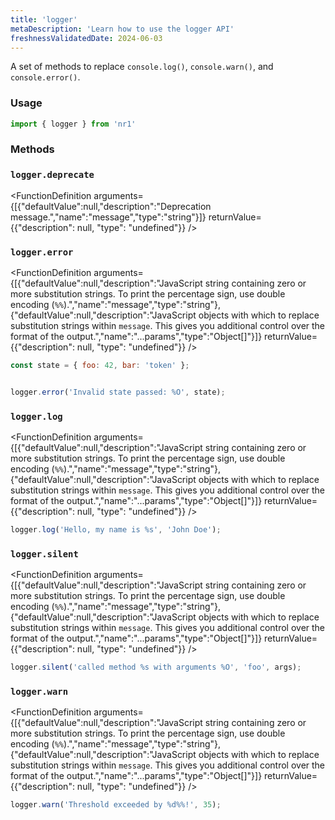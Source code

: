 ```yaml
---
title: 'logger'
metaDescription: 'Learn how to use the logger API'
freshnessValidatedDate: 2024-06-03
---
```


A set of methods to replace `console.log()`, `console.warn()`, and `console.error()`.

### Usage

```js
import { logger } from 'nr1'
```

### Methods

### `logger.deprecate`

<FunctionDefinition arguments={[{"defaultValue":null,"description":"Deprecation message.","name":"message","type":"string"}]} returnValue={{"description": null, "type": "undefined"}} />

### `logger.error`

<FunctionDefinition arguments={[{"defaultValue":null,"description":"JavaScript string containing zero or more substitution strings. To print the percentage sign, use double encoding (`%%`).","name":"message","type":"string"},{"defaultValue":null,"description":"JavaScript objects with which to replace substitution strings within `message`. This gives you additional control over the format of the output.","name":"...params","type":"Object[]"}]} returnValue={{"description": null, "type": "undefined"}} />

```js
const state = { foo: 42, bar: 'token' };


logger.error('Invalid state passed: %O', state);
```



### `logger.log`

<FunctionDefinition arguments={[{"defaultValue":null,"description":"JavaScript string containing zero or more substitution strings. To print the percentage sign, use double encoding (`%%`).","name":"message","type":"string"},{"defaultValue":null,"description":"JavaScript objects with which to replace substitution strings within `message`. This gives you additional control over the format of the output.","name":"...params","type":"Object[]"}]} returnValue={{"description": null, "type": "undefined"}} />

```js
logger.log('Hello, my name is %s', 'John Doe');
```



### `logger.silent`

<FunctionDefinition arguments={[{"defaultValue":null,"description":"JavaScript string containing zero or more substitution strings. To print the percentage sign, use double encoding (`%%`).","name":"message","type":"string"},{"defaultValue":null,"description":"JavaScript objects with which to replace substitution strings within `message`. This gives you additional control over the format of the output.","name":"...params","type":"Object[]"}]} returnValue={{"description": null, "type": "undefined"}} />

```js
logger.silent('called method %s with arguments %O', 'foo', args);
```



### `logger.warn`

<FunctionDefinition arguments={[{"defaultValue":null,"description":"JavaScript string containing zero or more substitution strings. To print the percentage sign, use double encoding (`%%`).","name":"message","type":"string"},{"defaultValue":null,"description":"JavaScript objects with which to replace substitution strings within `message`. This gives you additional control over the format of the output.","name":"...params","type":"Object[]"}]} returnValue={{"description": null, "type": "undefined"}} />

```js
logger.warn('Threshold exceeded by %d%%!', 35);
```

